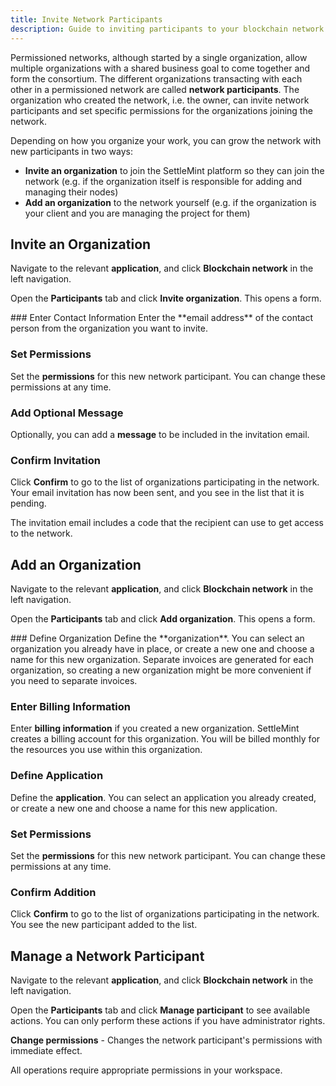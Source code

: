 ```yaml
---
title: Invite Network Participants
description: Guide to inviting participants to your blockchain network
---
```




Permissioned networks, although started by a single organization, allow multiple organizations with a shared business goal to come together and form the consortium. The different organizations transacting with each other in a permissioned network are called **network participants**. The organization who created the network, i.e. the owner, can invite network participants and set specific permissions for the organizations joining the network.

Depending on how you organize your work, you can grow the network with new participants in two ways:

- **Invite an organization** to join the SettleMint platform so they can join the network (e.g. if the organization itself is responsible for adding and managing their nodes)
- **Add an organization** to the network yourself (e.g. if the organization is your client and you are managing the project for them)

## Invite an Organization

Navigate to the relevant **application**, and click **Blockchain network** in the left navigation.

Open the **Participants** tab and click **Invite organization**. This opens a form.

<Steps>
### Enter Contact Information
Enter the **email address** of the contact person from the organization you want to invite.

### Set Permissions
Set the **permissions** for this new network participant. You can change these permissions at any time.

### Add Optional Message
Optionally, you can add a **message** to be included in the invitation email.

### Confirm Invitation
Click **Confirm** to go to the list of organizations participating in the network. Your email invitation has now been sent, and you see in the list that it is pending.
</Steps>

The invitation email includes a code that the recipient can use to get access to the network.

## Add an Organization

Navigate to the relevant **application**, and click **Blockchain network** in the left navigation.

Open the **Participants** tab and click **Add organization**. This opens a form.

<Steps>
### Define Organization
Define the **organization**. You can select an organization you already have in place, or create a new one and choose a name for this new organization. Separate invoices are generated for each organization, so creating a new organization might be more convenient if you need to separate invoices.

### Enter Billing Information
Enter **billing information** if you created a new organization. SettleMint creates a billing account for this organization. You will be billed monthly for the resources you use within this organization.

### Define Application
Define the **application**. You can select an application you already created, or create a new one and choose a name for this new application.

### Set Permissions
Set the **permissions** for this new network participant. You can change these permissions at any time.

### Confirm Addition
Click **Confirm** to go to the list of organizations participating in the network. You see the new participant added to the list.
</Steps>

## Manage a Network Participant

Navigate to the relevant **application**, and click **Blockchain network** in the left navigation.

Open the **Participants** tab and click **Manage participant** to see available actions. You can only perform these actions if you have administrator rights.

**Change permissions** - Changes the network participant's permissions with immediate effect.

<Callout type="info">
All operations require appropriate permissions in your workspace.
</Callout>
